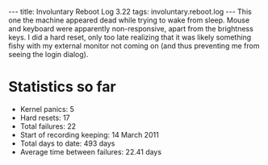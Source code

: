---
title: Involuntary Reboot Log 3.22
tags: involuntary.reboot.log
---
This one the machine appeared dead while trying to wake from sleep. Mouse and keyboard were apparently non-responsive, apart from the brightness keys. I did a hard reset, only too late realizing that it was likely something fishy with my external monitor not coming on (and thus preventing me from seeing the login dialog).

= Statistics so far =

* Kernel panics: 5
* Hard resets: 17
* Total failures: 22
* Start of recording keeping: 14 March 2011
* Total days to date: 493 days
* Average time between failures: 22.41 days
